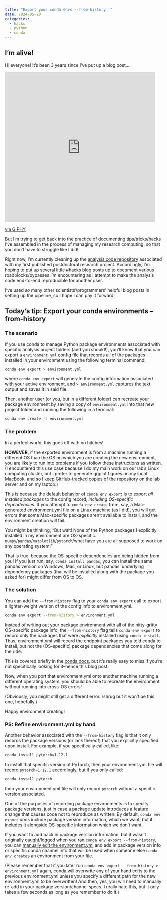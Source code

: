 ```yaml
---
title: "Export your conda envs --from-history !"
date: 2024-05-20
categories:
  - hacks
  - python
  - conda
---
```


## I'm alive!

Hi everyone! It's been 3 years since I've put up a blog post...

<iframe src="https://giphy.com/embed/7xZAu81T70Uuc" width="480" height="480" style="" frameBorder="0" class="giphy-embed" allowFullScreen></iframe><p><a href="https://giphy.com/gifs/reaction-7xZAu81T70Uuc">via GIPHY</a></p>

But I'm trying to get back into the practice of documenting tips/tricks/hacks I've assembled in the process of managing my research computing, so that you don't have to struggle like I did!

Right now, I'm currently cleaning up the [analysis code repository](https://github.com/ecco-laboratory/flynet-looming) associated with my first published postdoctoral research project. Accordingly, I'm  hoping to put up several little #hacks blog posts up to document various roadblocks/bypasses I'm encountering as I attempt to make the analysis code end-to-end reproducible for another user.

I've used _so_ many other scientists'/programmers' helpful blog posts in setting up the pipeline, so I hope I can pay it forward!

## Today's tip: Export your conda environments --from-history

### The scenario

If you use conda to manage Python package environments associated with specific analysis project folders (and you should!), you'll know that you can export a `environment.yml` config file that records all of the packages installed in your environment using the following terminal command:

```bash
conda env export > environment.yml
```

where `conda env export` will generate the config information associated with your active environment, and `> environment.yml` captures the text output and saves it in said file.

Then, another user (or you, but in a different folder) can recreate your package environment by saving a copy of `environment.yml` into that new project folder and running the following in a terminal:

```bash
conda env create -f environment.yml
```

### The problem

In a perfect world, this goes off with no hitches!

**HOWEVER,** if the exported environment is from a machine running a different OS than the OS on which you are creating the new environment, you are likely to run into problems if you follow these instructions as written. (I encountered this use case because I do my main work on our lab's Linux computing cluster, but I prefer to generate ggplot figures on my local MacBook, and so I keep GitHub-tracked copies of the repository on the lab server and on my laptop.)

This is because the default behavior of `conda env export` is to export _all installed packages_ to the config record, _including OS-specific dependencies._ If you attempt to `conda env create` from, say, a Mac-generated environment.yml file on a Linux machine (as I did), you will get errors that some Mac-specific packages aren't available to install, and the environment creation will fail.

You might be thinking, "But wait! None of the Python packages I explicitly installed in my environment are OS-specific. `numpy`/`pandas`/`matplotlib`/`pytorch`/what have you are all supposed to work on any operating system!"

That is true, because the OS-specific dependencies are being hidden from you! If you just run, say, `conda install pandas`, you can install the same pandas version on Windows, Mac, or Linux, but pandas' underlying dependency packages (that will be installed along with the package you asked for)  might differ from OS to OS.

### The solution

You can add the `--from-history` flag to your `conda env export` call to export a lighter-weight version of the config info to environment.yml.

```bash
conda env export --from-history > environment.yml
```

Instead of writing out your package environment with all of the nitty-gritty OS-specific package info, the `--from-history` flag tells `conda env export` to record only the packages that were _explicitly_ installed using `conda install`. Thus, environment.yml will record the endpoint packages you told conda to install, but not the (OS-specific) package dependencies that come along for the ride.

This is covered briefly in the [conda docs,](https://docs.conda.io/projects/conda/en/latest/user-guide/tasks/manage-environments.html#exporting-an-environment-file-across-platforms) but it's really easy to miss if you're not specifically looking for it--hence this blog post.

Now, when you port that environment.yml onto another machine running a different operating system, you should be able to recreate the environment without running into cross-OS errors!

(Obviously, you might still get a different error. /shrug but it won't be this one, hopefully.)

Happy environment creating!

### PS: Refine environment.yml by hand

Another behavior associated with the `--from-history` flag is that it only records the package versions (or lack thereof) that you explicitly specified upon install. For example, if you specifically called, like:

```bash
conda install pytorch=1.12.1
```

to install that specific version of PyTorch, then your environment.yml file will record `pytorch=1.12.1` accordingly, but if you only called:

```bash
conda install pytorch
```

then your environment.yml file will only record `pytorch` without a specific version associated.

One of the purposes of recording package environments _is_ to specify package versions, just in case a package update introduces a feature change that causes code not to reproduce as written. By default, `conda env export` _does_ include package version information, which we want, but it includes it alongside OS-specific information which we don't want.

If you want to add back in package version information, but it wasn't originally caught/logged when you ran `conda env export --from-history`, you can [manually edit the environment.yml](https://docs.conda.io/projects/conda/en/latest/user-guide/tasks/manage-environments.html#creating-an-environment-file-manually) and add in package version info or specific conda channel info that will be used when someone else `conda env create`s an environment from your file.

(Please remember that if you later run `conda env export --from-history > environment.yml` again, conda will overwrite any of your hand edits to the previous environment.yml unless you specify a different path for the new environment.yml to be overwritten! And then, yes, you will need to manually re-add in your package version/channel specs. I really hate this, but it only takes a few seconds as long as you remember to do it.)

